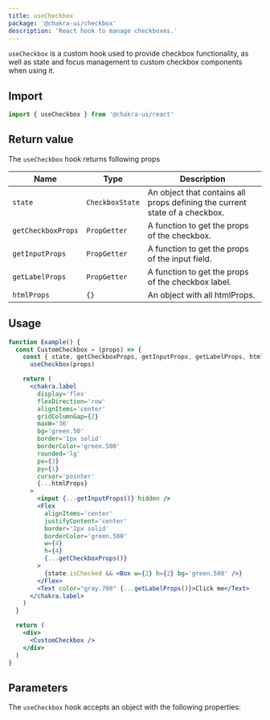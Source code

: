 ```yaml
---
title: useCheckbox
package: '@chakra-ui/checkbox'
description: 'React hook to manage checkboxes.'
---
```


`useCheckbox` is a custom hook used to provide checkbox functionality, as well
as state and focus management to custom checkbox components when using it.

## Import

```js
import { useCheckbox } from '@chakra-ui/react'
```

## Return value

The `useCheckbox` hook returns following props

| Name               | Type            | Description                                                                 |
| ------------------ | --------------- | --------------------------------------------------------------------------- |
| `state`            | `CheckboxState` | An object that contains all props defining the current state of a checkbox. |
| `getCheckboxProps` | `PropGetter`    | A function to get the props of the checkbox.                                |
| `getInputProps`    | `PropGetter`    | A function to get the props of the input field.                             |
| `getLabelProps`    | `PropGetter`    | A function to get the props of the checkbox label.                          |
| `htmlProps`        | `{}`            | An object with all htmlProps.                                               |

## Usage

```jsx
function Example() {
  const CustomCheckbox = (props) => {
    const { state, getCheckboxProps, getInputProps, getLabelProps, htmlProps } =
      useCheckbox(props)

    return (
      <chakra.label
        display='flex'
        flexDirection='row'
        alignItems='center'
        gridColumnGap={2}
        maxW='36'
        bg='green.50'
        border='1px solid'
        borderColor='green.500'
        rounded='lg'
        px={3}
        py={1}
        cursor='pointer'
        {...htmlProps}
      >
        <input {...getInputProps()} hidden />
        <Flex
          alignItems='center'
          justifyContent='center'
          border='2px solid'
          borderColor='green.500'
          w={4}
          h={4}
          {...getCheckboxProps()}
        >
          {state.isChecked && <Box w={2} h={2} bg='green.500' />}
        </Flex>
        <Text color="gray.700" {...getLabelProps()}>Click me</Text>
      </chakra.label>
    )
  }

  return (
    <div>
      <CustomCheckbox />
    </div>
  )
}
```

## Parameters

The `useCheckbox` hook accepts an object with the following properties:

<PropsTable of='useCheckbox' />
